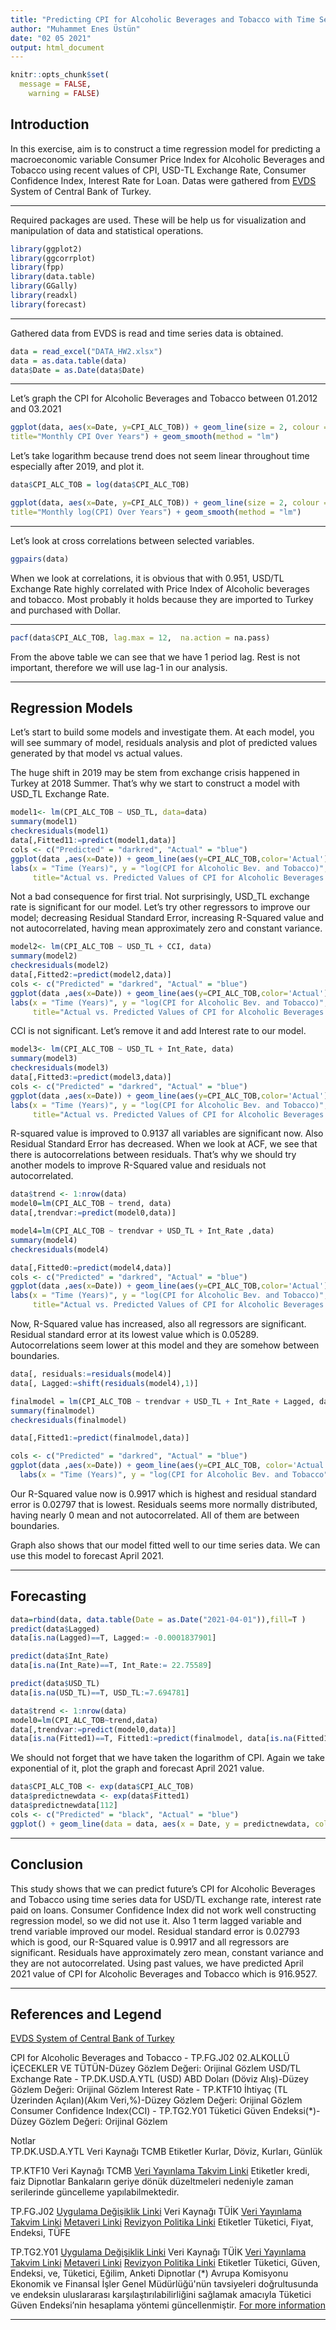 ```yaml
---
title: "Predicting CPI for Alcoholic Beverages and Tobacco with Time Series Regression"
author: "Muhammet Enes Üstün"
date: "02 05 2021"
output: html_document
---
```


```r
knitr::opts_chunk$set(
  message = FALSE,
	warning = FALSE)
```

## Introduction
   
  In this exercise, aim is to construct a time regression model for predicting a macroeconomic variable Consumer Price Index for Alcoholic Beverages and Tobacco using recent values of CPI, USD-TL Exchange Rate, Consumer Confidence Index, Interest Rate for Loan. Datas were gathered from [EVDS](https://evds2.tcmb.gov.tr/) System of Central Bank of Turkey. 

---

  Required packages are used. These will be help us for visualization and manipulation of data and statistical operations.

```r
library(ggplot2)
library(ggcorrplot)
library(fpp)
library(data.table)
library(GGally)        
library(readxl)
library(forecast)
```

---

  Gathered data from EVDS is read and time series data is obtained.

```r
data = read_excel("DATA_HW2.xlsx")
data = as.data.table(data)
data$Date = as.Date(data$Date)
```

---

  Let's graph the CPI for Alcoholic Beverages and Tobacco between 01.2012 and 03.2021


```r
ggplot(data, aes(x=Date, y=CPI_ALC_TOB)) + geom_line(size = 2, colour = "darkred") + labs(x = "Time (Years)", y = "CPI for Alcoholic Bev. and Tobacco",
title="Monthly CPI Over Years") + geom_smooth(method = "lm")
```

  Let's take logarithm because trend does not seem linear throughout time especially after 2019, and plot it.


```r
data$CPI_ALC_TOB = log(data$CPI_ALC_TOB)

ggplot(data, aes(x=Date, y=CPI_ALC_TOB)) + geom_line(size = 2, colour = "orange") + labs(x = "Time (Years)", y = "log (CPI for Alcoholic Bev. and Tobacco)",
title="Monthly log(CPI) Over Years") + geom_smooth(method = "lm")

```
  
---

  Let's look at cross correlations between selected variables.


```r
ggpairs(data)
```

  When we look at correlations, it is obvious that with 0.951, USD/TL Exchange Rate highly correlated with Price Index of Alcoholic beverages and tobacco. Most probably it holds because they are imported to Turkey and purchased with Dollar.

---

```r
pacf(data$CPI_ALC_TOB, lag.max = 12,  na.action = na.pass)
```
 
 
  From the above table we can see that we have 1 period lag. Rest is not important, therefore we will use lag-1 in our analysis.

---

## Regression Models
  
  
  Let's start to build some models and investigate them. At each model, you will see summary of model, residuals analysis and plot of predicted values generated by that model vs actual values.
  
  The huge shift in 2019 may be stem from exchange crisis happened in Turkey at 2018 Summer. That's why we start to construct a model with USD_TL Exchange Rate.

```r
model1<- lm(CPI_ALC_TOB ~ USD_TL, data=data)
summary(model1)
checkresiduals(model1)
data[,Fitted11:=predict(model1,data)]
cols <- c("Predicted" = "darkred", "Actual" = "blue")
ggplot(data ,aes(x=Date)) + geom_line(aes(y=CPI_ALC_TOB,color='Actual')) + geom_line(aes(y=Fitted11,color='Predicted')) + scale_color_manual(values = cols) +
labs(x = "Time (Years)", y = "log(CPI for Alcoholic Bev. and Tobacco)",
     title="Actual vs. Predicted Values of CPI for Alcoholic Beverages and Tobacco")
```

  Not a bad consequence for first trial. Not surprisingly, USD_TL exchange rate is significant for our model. Let's try other regressors to improve our model; decreasing Residual Standard Error, increasing R-Squared value and not autocorrelated, having mean approximately zero and constant variance. 


```r
model2<- lm(CPI_ALC_TOB ~ USD_TL + CCI, data)
summary(model2)
checkresiduals(model2)
data[,Fitted2:=predict(model2,data)]
cols <- c("Predicted" = "darkred", "Actual" = "blue")
ggplot(data ,aes(x=Date)) + geom_line(aes(y=CPI_ALC_TOB,color='Actual')) + geom_line(aes(y=Fitted2,color='Predicted')) + scale_color_manual(values = cols) +
labs(x = "Time (Years)", y = "log(CPI for Alcoholic Bev. and Tobacco)",
     title="Actual vs. Predicted Values of CPI for Alcoholic Beverages and Tobacco")
```

  CCI is not significant. Let's remove it and add Interest rate to our model.

```r


model3<- lm(CPI_ALC_TOB ~ USD_TL + Int_Rate, data)
summary(model3)
checkresiduals(model3)
data[,Fitted3:=predict(model3,data)]
cols <- c("Predicted" = "darkred", "Actual" = "blue")
ggplot(data ,aes(x=Date)) + geom_line(aes(y=CPI_ALC_TOB,color='Actual')) + geom_line(aes(y=Fitted3,color='Predicted')) + scale_color_manual(values = cols) +
labs(x = "Time (Years)", y = "log(CPI for Alcoholic Bev. and Tobacco)",
     title="Actual vs. Predicted Values of CPI for Alcoholic Beverages and Tobacco")

```

  R-squared value is improved to 0.9137 all variables are significant now. Also Residual Standard Error has decreased. When we look at ACF, we see that there is autocorrelations between residuals. That's why we should try another models to improve R-Squared value and residuals not autocorrelated.

```r
data$trend <- 1:nrow(data)
model0=lm(CPI_ALC_TOB ~ trend, data)
data[,trendvar:=predict(model0,data)]

model4=lm(CPI_ALC_TOB ~ trendvar + USD_TL + Int_Rate ,data)
summary(model4)
checkresiduals(model4)

data[,Fitted0:=predict(model4,data)]
cols <- c("Predicted" = "darkred", "Actual" = "blue")
ggplot(data ,aes(x=Date)) + geom_line(aes(y=CPI_ALC_TOB,color='Actual')) + geom_line(aes(y=Fitted0,color='Predicted')) + scale_color_manual(values = cols) +
labs(x = "Time (Years)", y = "log(CPI for Alcoholic Bev. and Tobacco)",
     title="Actual vs. Predicted Values of CPI for Alcoholic Beverages and Tobacco")

```

  Now, R-Squared value has increased, also all regressors are significant. Residual standard error at its lowest value which is 0.05289. Autocorrelations seem lower at this model and they are somehow between boundaries.

```r
data[, residuals:=residuals(model4)]
data[, Lagged:=shift(residuals(model4),1)]

finalmodel = lm(CPI_ALC_TOB ~ trendvar + USD_TL + Int_Rate + Lagged, data)
summary(finalmodel)
checkresiduals(finalmodel)

data[,Fitted1:=predict(finalmodel,data)]

cols <- c("Predicted" = "darkred", "Actual" = "blue")
ggplot(data ,aes(x=Date)) + geom_line(aes(y=CPI_ALC_TOB, color='Actual')) + geom_line(aes(y=Fitted1,color='Predicted')) + scale_color_manual(values = cols) +
  labs(x = "Time (Years)", y = "log(CPI for Alcoholic Bev. and Tobacco", title="Actual vs. Predicted Values of CPI for Alcoholic Beverages and Tobacco")
```

  Our R-Squared value now is 0.9917 which is highest and residual standard error is 0.02797 that is lowest. Residuals seems more normally distributed, having nearly 0 mean and not autocorrelated. All of them are between boundaries.
  
  Graph also shows that our model fitted well to our time series data. We can use this model to forecast April 2021.
  
---
  
## Forecasting

```r
data=rbind(data, data.table(Date = as.Date("2021-04-01")),fill=T )
predict(data$Lagged)
data[is.na(Lagged)==T, Lagged:= -0.0001837901]

predict(data$Int_Rate)
data[is.na(Int_Rate)==T, Int_Rate:= 22.75589]

predict(data$USD_TL)
data[is.na(USD_TL)==T, USD_TL:=7.694781]

data$trend <- 1:nrow(data)
model0=lm(CPI_ALC_TOB~trend,data)
data[,trendvar:=predict(model0,data)]
data[is.na(Fitted1)==T, Fitted1:=predict(finalmodel, data[is.na(Fitted1)])]
```

  We should not forget that we have taken the logarithm of CPI. Again we take exponential of it, plot the graph and forecast April 2021 value.

```r
data$CPI_ALC_TOB <- exp(data$CPI_ALC_TOB)
data$predictnewdata <- exp(data$Fitted1)
data$predictnewdata[112]
cols <- c("Predicted" = "black", "Actual" = "blue")
ggplot() + geom_line(data = data, aes(x = Date, y = predictnewdata, color = "Predicted",)) + geom_line(data = data, aes(x = Date, y = CPI_ALC_TOB, color = "Actual")) + xlab('Time (Years)') + ylab('CPI For Alcoholic Bev. and Tobacco') + labs(title="Actual vs. Predicted Values of CPI for Alcoholic Beverages and Tobacco") + scale_color_manual(values = cols)

```

---

## Conclusion

  This study shows that we can predict future's CPI for Alcoholic Beverages and Tobacco using time series data for USD/TL exchange rate, interest rate paid on loans. Consumer Confidence Index did not work well constructing regression model, so we did not use it. Also 1 term lagged variable and trend variable improved our model. Residual standard error is 0.02793 which is good, our R-Squared value is 0.9917 and all regressors are significant. Residuals have approximately zero mean, constant variance and they are not autocorrelated. 
  Using past values, we have predicted April 2021 value of CPI for Alcoholic Beverages and Tobacco which is 916.9527.


---

## References and Legend

[EVDS System of Central Bank of Turkey](https://evds2.tcmb.gov.tr/index.php?/evds/serieMarket)


CPI for Alcoholic Beverages and Tobacco  -  TP.FG.J02	02.ALKOLLÜ İÇECEKLER VE TÜTÜN-Düzey	Gözlem Değeri: Orijinal Gözlem
USD/TL Exchange Rate  -  TP.DK.USD.A.YTL	(USD) ABD Doları (Döviz Alış)-Düzey	Gözlem Değeri: Orijinal Gözlem
Interest Rate  -  TP.KTF10	İhtiyaç (TL Üzerinden Açılan)(Akım Veri,%)-Düzey	Gözlem Değeri: Orijinal Gözlem
Consumer Confidence Index(CCI)  -  TP.TG2.Y01	Tüketici Güven Endeksi(*)-Düzey	Gözlem Değeri: Orijinal Gözlem
		
Notlar		
TP.DK.USD.A.YTL	Veri Kaynağı	TCMB
	Etiketler	Kurlar, Döviz, Kurları, Günlük
	
TP.KTF10	Veri Kaynağı	TCMB
	[Veri Yayınlama Takvim Linki](http://www3.tcmb.gov.tr/veriyaytakvim/takvim.php)
	Etiketler	kredi, faiz
	Dipnotlar	Bankaların geriye dönük düzeltmeleri nedeniyle zaman serilerinde güncelleme yapılabilmektedir.
	
TP.FG.J02	[Uygulama Değişiklik Linki](http://www.tuik.gov.tr/PreTablo.do?alt_id=114)
	Veri Kaynağı	TÜİK
	[Veri Yayınlama Takvim Linki](http://www.tuik.gov.tr/takvim/tkvim.zul#tb1)
	[Metaveri Linki](http://www.tuik.gov.tr/PreTablo.do?alt_id=114)
	[Revizyon Politika Linki](http://www.tuik.gov.tr/PreTablo.do?alt_id=114)
	Etiketler	Tüketici, Fiyat, Endeksi, TÜFE
	
TP.TG2.Y01	[Uygulama Değişiklik Linki](http://www.tuik.gov.tr/PreTablo.do?alt_id=114)
	Veri Kaynağı	TÜİK
	[Veri Yayınlama Takvim Linki](http://www.tuik.gov.tr/takvim/tkvim.zul#tb1)
	[Metaveri Linki](http://www.tuik.gov.tr/PreTablo.do?alt_id=114)
	[Revizyon Politika Linki](http://www.tuik.gov.tr/PreTablo.do?alt_id=114)
	Etiketler	Tüketici, Güven, Endeksi, ve, Tüketici, Eğilim, Anketi
	Dipnotlar	(*) Avrupa Komisyonu Ekonomik ve Finansal İşler Genel Müdürlüğü&#039;nün tavsiyeleri doğrultusunda ve endeksin uluslararası karşılaştırılabilirliğini sağlamak amacıyla Tüketici Güven Endeksi’nin hesaplama yöntemi güncellenmiştir.
	[For more information](http://www.tuik.gov.tr//duyurular/duyuru_4501.pdf) 


---